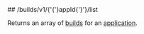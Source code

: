 
<MethodPill method="get" />
## /builds/v1/{'{'}appId{'}'}/list

Returns an array of [builds](https://hathora.dev/docs/concepts/hathora-entities#build) for an [application](https://hathora.dev/docs/concepts/hathora-entities#application).
